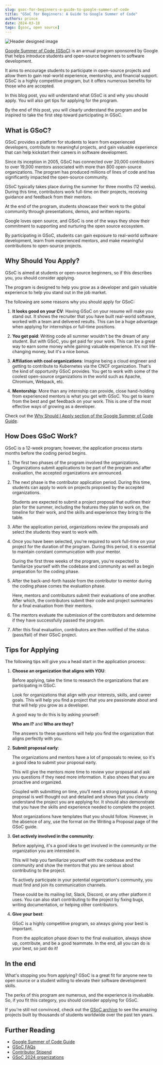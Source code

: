 ```yaml
---
slug: gsoc-for-beginners-a-guide-to-google-summer-of-code
title: "GSoC for Beginners: A Guide to Google Summer of Code"
authors: prince
date: 2024-03-18
tags: [gsoc, open source]
---
```


<!-- truncate -->


![Header designed image](https://dev-to-uploads.s3.amazonaws.com/uploads/articles/2a5jikx5anxedsq79vac.PNG)

[Google Summer of Code (GSoC)](https://summerofcode.withgoogle.com/) is an annual program sponsored by Google that helps introduce students and open-source beginners to software development.

It aims to encourage students to participate in open-source projects and allow them to gain real-world experience, mentorship, and financial support. GSoC is a highly competitive program, but it offers numerous benefits for those who are accepted.

In this blog post, you will understand what GSoC is and why you should apply. You will also get tips for applying for the program.

By the end of this post, you will clearly understand the program and be inspired to take the first step toward participating in GSoC.

## What is GSoC?

GSoC provides a platform for students to learn from experienced developers, contribute to meaningful projects, and gain valuable experience that can help kickstart their careers in software development.

Since its inception in 2005, GSoC has connected over 20,000 contributors to over 19,000 mentors associated with more than 800 open-source organizations. The program has produced millions of lines of code and has significantly impacted the open-source community.

GSoC typically takes place during the summer for three months (12 weeks). During this time, contributors work full-time on their projects, receiving guidance and feedback from their mentors.

At the end of the program, students showcase their work to the global community through presentations, demos, and written reports.

Google loves open source, and GSoC is one of the ways they show their commitment to supporting and nurturing the open source ecosystem.

By participating in GSoC, students can gain exposure to real-world software development, learn from experienced mentors, and make meaningful contributions to open-source projects.

## Why Should You Apply?

GSoC is aimed at students or open-source beginners, so if this describes you, you should consider applying.

The program is designed to help you grow as a developer and gain valuable experience to help you stand out in the job market.

The following are some reasons why you should apply for GSoC:

1. **It looks good on your CV**: Having GSoC on your resume will make you stand out. It shows the recruiter that you have built real-world software, worked with a team and delivered results. This can be a huge advantage when applying for internships or full-time positions.

2. **You get paid**: Writing code all summer wouldn't be the dream of any student. But with GSoC, you get paid for your work. This can be a great way to earn some money while gaining valuable experience. It's not life-changing money, but it's a nice bonus.

3. **Affiliation with cool organizations**: Imagine being a cloud engineer and getting to contribute to Kubernetes via the CNCF organization. That's the kind of opportunity GSoC provides. You get to work with some of the coolest open-source organizations in the world such as Apache, Chromium, Webpack, etc.

4. **Mentorship**: More than any internship can provide, close hand-holding from experienced mentors is what you get with GSoC. You get to learn from the best and get feedback on your work. This is one of the most effective ways of growing as a developer.



Check out the [Why Should I Apply section of the Google Summer of Code Guide](https://google.github.io/gsocguides/student/why-should-i-apply).


## How Does GSoC Work?

GSoC is a 12-week program; however, the application process starts months before the coding period begins.

1. The first two phases of the program involved the organizations. Organizations submit applications to be part of the program and after evaluation, the accepted organizations are announced.

2. The next phase is the contributor application period. During this time, students can apply to work on projects proposed by the accepted organizations.

   Students are expected to submit a project proposal that outlines their plan for the summer, including the features they plan to work on, the timeline for their work, and the skills and experience they bring to the table.


3. After the application period, organizations review the proposals and select the students they want to work with.

4. Once you have been selected, you're required to work full-time on your project for the duration of the program. During this period, it is essential to maintain constant communication with your mentor.

   During the first three weeks of the program, you're expected to familiarize yourself with the codebase and community as well as begin preparation for the coding phase.

5. After the back-and-forth hassle from the contributor to mentor during the coding phase comes the evaluation phase.

   Here, mentors and contributors submit their evaluations of one another. After which, the contributors submit their code and project summaries for a final evaluation from their mentors.

6. The mentors evaluate the submission of the contributors and determine if they have successfully passed the program.

7. After this final evaluation, contributors are then notified of the status (pass/fail) of their GSoC project.


## Tips for Applying

The following tips will give you a head start in the application process:

1. **Choose an organization that aligns with YOU**:

   Before applying, take the time to research the organizations that are participating in GSoC.

   Look for organizations that align with your interests, skills, and career goals. This will help you find a project that you are passionate about and that will help you grow as a developer.

   A good way to do this is by asking yourself:

   **Who am I?** and **Who are they?**

   The answers to these questions will help you find the organization that aligns perfectly with you.

2. **Submit proposal early**:

   The organizations and mentors have a lot of proposals to review, so it's a good idea to submit your proposal early.

   This will give the mentors more time to review your proposal and ask you questions if they need more information. It also shows that you are proactive and organized.

   Coupled with submitting on time, you’ll need a strong proposal. A strong proposal is well thought out and detailed and shows that you clearly understand the project you are applying for. It should also demonstrate that you have the skills and experience needed to complete the project.

   Most organizations have templates that you should follow. However, in the absence of any, use the format on the Writing a Proposal page of the GSoC guide.

3. **Get actively involved in the community**:

   Before applying, it's a good idea to get involved in the community or the organization you are interested in.

   This will help you familiarize yourself with the codebase and the community and show the mentors that you are serious about contributing to the project.

   To actively participate in your potential organization's community, you must find and join its communication channels.

   These could be its mailing list, Slack, Discord, or any other platform it uses. You can also start contributing to the project by fixing bugs, writing documentation, or helping other contributors.

4. **Give your best**:

   GSoC is a highly competitive program, so always giving your best is important.

   From the application phase down to the final evaluation, always show up, contribute, and be a good teammate. In the end, all you can do is your best, so just do it!

## In the end

What's stopping you from applying?
GSoC is a great fit for anyone new to open source or a student willing to elevate their software development skills.

The perks of this program are numerous, and the experience is invaluable. So, if you fit this category, you should consider applying for GSoC.

If you're still not convinced, check out the [GSoC archive](https://summerofcode.withgoogle.com/archive/) to see the amazing projects built by thousands of students worldwide over the past ten years.

## Further Reading

- [Google Summer of Code Guide](https://google.github.io/gsocguides/student/)
- [GSoC FAQs](https://developers.google.com/open-source/gsoc/faq)
- [Contributor Stipend](https://developers.google.com/open-source/gsoc/help/student-stipends#total_stipend_amount)
- [GSoC 2024 organizations](https://summerofcode.withgoogle.com/programs/2024/organizations)
